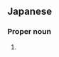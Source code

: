 ==Japanese==
{{ja-kanjitab|ゆ|き|な}}

===Proper noun===
{{ja-pos|ゆきな|proper}}

# {{given name|female|lang=ja|sort=ゆきな}}